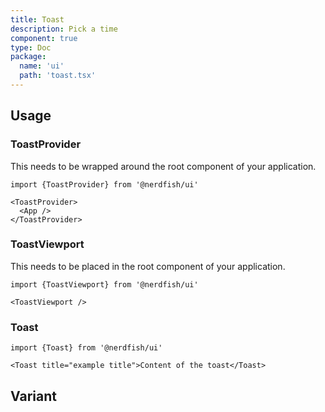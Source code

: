 ```yaml
---
title: Toast
description: Pick a time
component: true
type: Doc
package:
  name: 'ui'
  path: 'toast.tsx'
---
```


<ComponentExample src="/components/examples/toast/demo.tsx">
  <ToastDemo />
</ComponentExample>

## Usage

### ToastProvider

This needs to be wrapped around the root component of your application.

```tsx
import {ToastProvider} from '@nerdfish/ui'
```

```tsx
<ToastProvider>
  <App />
</ToastProvider>
```

### ToastViewport

This needs to be placed in the root component of your application.

```tsx
import {ToastViewport} from '@nerdfish/ui'
```

```tsx
<ToastViewport />
```

### Toast

```tsx
import {Toast} from '@nerdfish/ui'
```

```tsx
<Toast title="example title">Content of the toast</Toast>
```

## Variant

<ComponentExample src="/components/examples/toast/variant.tsx">
  <ToastVariant />
</ComponentExample>
